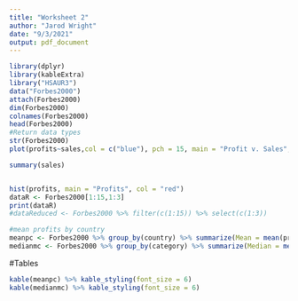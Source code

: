 ```yaml
---
title: "Worksheet 2"
author: "Jarod Wright"
date: "9/3/2021"
output: pdf_document
---
```


```r

library(dplyr)
library(kableExtra)
library("HSAUR3")
data("Forbes2000")
attach(Forbes2000)
dim(Forbes2000)
colnames(Forbes2000)
head(Forbes2000)
#Return data types
str(Forbes2000)
plot(profits~sales,col = c("blue"), pch = 15, main = "Profit v. Sales", xlab = "Sales", ylab = "Profits")

summary(sales)


hist(profits, main = "Profits", col = "red")
dataR <- Forbes2000[1:15,1:3]
print(dataR)
#dataReduced <- Forbes2000 %>% filter(c(1:15)) %>% select(c(1:3))

#mean profits by country
meanpc <- Forbes2000 %>% group_by(country) %>% summarize(Mean = mean(profits))
medianmc <- Forbes2000 %>% group_by(category) %>% summarize(Median = median(marketvalue))

```
#Tables
```r
kable(meanpc) %>% kable_styling(font_size = 6)
kable(medianmc) %>% kable_styling(font_size = 6)
```